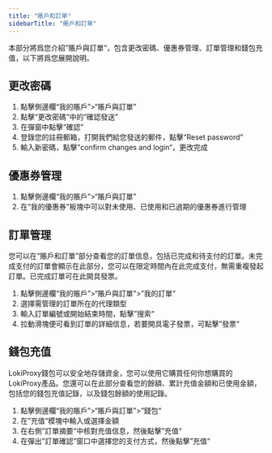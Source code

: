 ```yaml
---
title: "賬戶和訂單"
sidebarTitle: "賬戶和訂單"
---
```


本部分將爲您介紹”賬戶與訂單“，包含更改密碼、優惠券管理、訂單管理和錢包充值，以下將爲您展開說明。

## 更改密碼

1. 點擊側邊欄“我的賬戶”\>“賬戶與訂單”
2. 點擊“更改密碼”中的“確認發送”
3. 在彈窗中點擊“確認”
4. 登錄您的註冊郵箱，打開我們給您發送的郵件，點擊“Reset password”
5. 輸入新密碼，點擊”confirm changes and login“，更改完成

## 優惠券管理

1. 點擊側邊欄“我的賬戶”\>“賬戶與訂單”
2. 在“我的優惠券”板塊中可以對未使用、已使用和已過期的優惠券進行管理

## 訂單管理

您可以在“賬戶和訂單”部分查看您的訂單信息，包括已完成和待支付的訂單。未完成支付的訂單會顯示在此部分，您可以在限定時間內在此完成支付，無需重複發起訂單。已完成訂單可在此開具發票。

1. 點擊側邊欄“我的賬戶”\>“賬戶與訂單”\>”我的訂單“
2. 選擇需管理的訂單所在的代理類型
3. 輸入訂單編號或開始結束時間，點擊”搜索“
4. 拉動滑塊便可看到訂單的詳細信息，若要開具電子發票，可點擊”發票“

## 錢包充值

LokiProxy錢包可以安全地存儲資金，您可以使用它購買任何你想購買的LokiProxy產品。您還可以在此部分查看您的餘額、累計充值金額和已使用金額，包括您的錢包充值記錄，以及錢包餘額的使用記錄。

1. 點擊側邊欄“我的賬戶”\>“賬戶與訂單”\>”錢包“
2. 在”充值“模塊中輸入或選擇金額
3. 在右側”訂單摘要“中核對充值信息，然後點擊”充值“
4. 在彈出”訂單確認“窗口中選擇您的支付方式，然後點擊”充值“